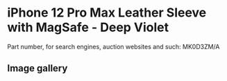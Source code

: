 
# iPhone 12 Pro Max Leather Sleeve with MagSafe - Deep Violet

Part number, for search engines, auction websites and such: MK0D3ZM/A

## Image gallery

<div style={{ width: "768px" }}>
  <GalleryComponent
    images={[
      {
        original: "/everysource/MK0D3.png",
        thumbnail: "/everypreview/MK0D3.png",
      },
      {
        original: "/everysource/MK0D3_AV1.png",
        thumbnail: "/everypreview/MK0D3_AV1.png",
      }
    ]}
  />
</div>